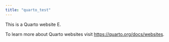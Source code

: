 ```yaml
---
title: "quarto_test"
---
```


This is a Quarto website E.

To learn more about Quarto websites visit <https://quarto.org/docs/websites>.
